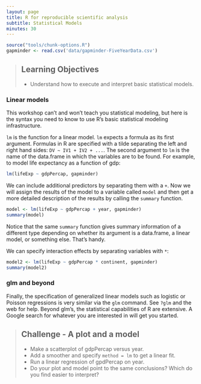 ```yaml
---
layout: page
title: R for reproducible scientific analysis
subtitle: Statistical Models
minutes: 30
---
```


```r
source("tools/chunk-options.R")
gapminder <- read.csv('data/gapminder-FiveYearData.csv')
```

> ## Learning Objectives {.objectives}
>
> * Understand how to execute and interpret basic statistical models. 
> 

### Linear models

This workshop can't and won't teach you statistical modeling, but here is the syntax you need to know to use R's basic statistical modeling infrastructure.

`lm` is the function for a linear model. `lm` expects a formula as its first argument. Formulas in R are specified with a tilde separating the left and right hand sides: `DV ~ IV1 + IV2 + ...`. The second argument to `lm` is the name of the data.frame in which the variables are to be found. For example, to model life expectancy as a function of gdp:

```r
lm(lifeExp ~ gdpPercap, gapminder)
```

We can include additional predictors by separating them with a `+`. Now we will assign the results of the model to a variable called `model` and then get a more detailed description of the results by calling the `summary` function.

```r
model <- lm(lifeExp ~ gdpPercap + year, gapminder)
summary(model)
```

Notice that the same `summary` function gives summary information of a different type depending on whether its argument is a data.frame, a linear model, or something else. That's handy.

We can specify interaction effects by separating variables with `*`:

```r
model2 <- lm(lifeExp ~ gdpPercap * continent, gapminder)
summary(model2)
```

### glm and beyond

Finally, the specification of generalized linear models such as logistic or Poisson regressions is very similar via the `glm` command. See `?glm` and the web for help. Beyond glm's, the statistical capabilities of R are extensive. A Google search for whatever you are interested in will get you started.



> ## Challenge - A plot and a model {.challenge}
>
> - Make a scatterplot of gdpPercap versus year.
> - Add a smoother and specify `method = lm` to get a linear fit.
> - Run a linear regression of gpdPercap on year.
> - Do your plot and model point to the same conclusions? Which do you find easier to interpret?
>